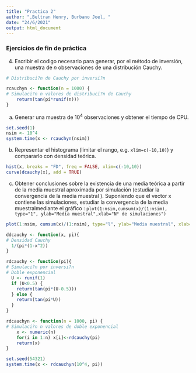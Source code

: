 ```yaml
---
title: "Practica 2"
author: ",Beltran Henry, Burbano Joel, "
date: "24/6/2021"
output: html_document
---
```


### Ejercicios de fin de práctica

4. Escribir el codigo necesario para generar, por el método de inversión, una muestra de $n$ observaciones de una distribución Cauchy.

```r
# Distribuci?n de Cauchy por inversi?n

rcauchyn <- function(n = 1000) {
# Simulaci?n n valores de distribuci?n de Cauchy
    return(tan(pi*runif(n)))
}
```


a) Generar una muestra de $10^4$ observaciones y obtener el tiempo de CPU.

```r
set.seed(1)
nsim <- 10^4
system.time(x <- rcauchyn(nsim))
```

b) Representar el histograma (limitar el rango, e.g. ``xlim=c(-10,10)``) y compararlo con densidad teórica.

```r
hist(x, breaks = "FD", freq = FALSE, xlim=c(-10,10))
curve(dcauchy(x), add = TRUE)
```

c) Obtener conclusiones sobre la existencia de una media teórica a partir de la media muestral aproximada por simulación (estudiar la convergencia de la media muestral ). Suponiendo que el vector x contiene las simulaciones, estudiar la convergencia de la media muestralmediante el gráfico :
``plot(1:nsim,cumsum(x)/(1:nsim), type="1", ylab="Media muestral",xlab="N° de simulaciones")``

```r
plot(1:nsim, cumsum(x)/(1:nsim), type="l", ylab="Media muestral", xlab="N° de simulaciones")
```



```r
ddcauchy <- function(x, pi){
# Densidad Cauchy
  1/(pi*(1-x^2))
}

rdcauchy <- function(pi){
# Simulaci?n por inversi?n
# Doble exponencial
  U <- runif(1)
  if (U<0.5) {
    return(tan(pi*(U-0.5)))
  } else {
    return(tan(pi*U))
  }
}

rdcauchyn <- function(n = 1000, pi) {
# Simulaci?n n valores de doble exponencial
    x <- numeric(n)
    for(i in 1:n) x[i]<-rdcauchy(pi)
    return(x)
}

```

```r
set.seed(54321)
system.time(x <- rdcauchyn(10^4, pi))
```


